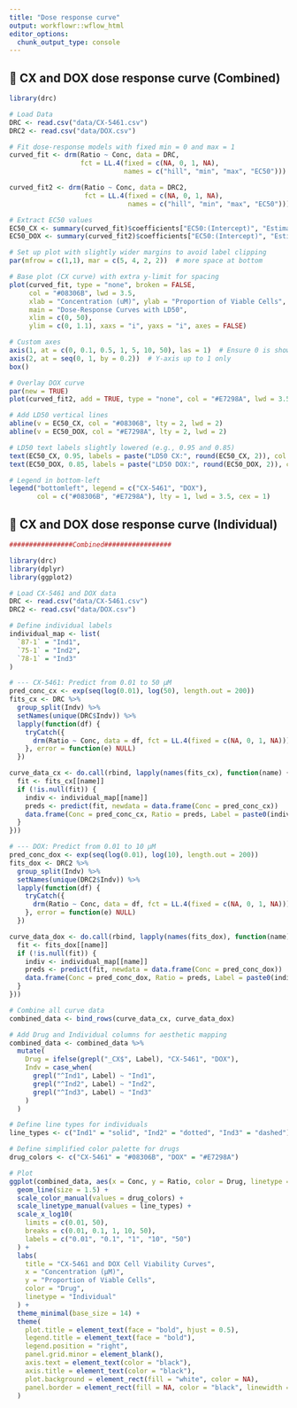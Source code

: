 ```yaml
---
title: "Dose response curve"
output: workflowr::wflow_html
editor_options:
  chunk_output_type: console
---
```


## **📌 CX and DOX dose response curve (Combined)**
```r
library(drc)

# Load Data
DRC <- read.csv("data/CX-5461.csv")
DRC2 <- read.csv("data/DOX.csv")

# Fit dose-response models with fixed min = 0 and max = 1
curved_fit <- drm(Ratio ~ Conc, data = DRC,
                  fct = LL.4(fixed = c(NA, 0, 1, NA),
                             names = c("hill", "min", "max", "EC50")))

curved_fit2 <- drm(Ratio ~ Conc, data = DRC2,
                   fct = LL.4(fixed = c(NA, 0, 1, NA),
                              names = c("hill", "min", "max", "EC50")))

# Extract EC50 values
EC50_CX <- summary(curved_fit)$coefficients["EC50:(Intercept)", "Estimate"]
EC50_DOX <- summary(curved_fit2)$coefficients["EC50:(Intercept)", "Estimate"]

# Set up plot with slightly wider margins to avoid label clipping
par(mfrow = c(1,1), mar = c(5, 4, 2, 2))  # more space at bottom

# Base plot (CX curve) with extra y-limit for spacing
plot(curved_fit, type = "none", broken = FALSE,
     col = "#08306B", lwd = 3.5,
     xlab = "Concentration (uM)", ylab = "Proportion of Viable Cells",
     main = "Dose-Response Curves with LD50",
     xlim = c(0, 50),
     ylim = c(0, 1.1), xaxs = "i", yaxs = "i", axes = FALSE)

# Custom axes
axis(1, at = c(0, 0.1, 0.5, 1, 5, 10, 50), las = 1)  # Ensure 0 is shown
axis(2, at = seq(0, 1, by = 0.2))  # Y-axis up to 1 only
box()

# Overlay DOX curve
par(new = TRUE)
plot(curved_fit2, add = TRUE, type = "none", col = "#E7298A", lwd = 3.5)

# Add LD50 vertical lines
abline(v = EC50_CX, col = "#08306B", lty = 2, lwd = 2)
abline(v = EC50_DOX, col = "#E7298A", lty = 2, lwd = 2)

# LD50 text labels slightly lowered (e.g., 0.95 and 0.85)
text(EC50_CX, 0.95, labels = paste("LD50 CX:", round(EC50_CX, 2)), col = "#08306B", pos = 4, cex = 0.9, font = 2)
text(EC50_DOX, 0.85, labels = paste("LD50 DOX:", round(EC50_DOX, 2)), col = "#E7298A", pos = 4, cex = 0.9, font = 2)

# Legend in bottom-left
legend("bottomleft", legend = c("CX-5461", "DOX"),
       col = c("#08306B", "#E7298A"), lty = 1, lwd = 3.5, cex = 1)

```

## **📌 CX and DOX dose response curve (Individual)**
```r

################Combined#################

library(drc)
library(dplyr)
library(ggplot2)

# Load CX-5461 and DOX data
DRC <- read.csv("data/CX-5461.csv")
DRC2 <- read.csv("data/DOX.csv")

# Define individual labels
individual_map <- list(
  `87-1` = "Ind1",
  `75-1` = "Ind2",
  `78-1` = "Ind3"
)

# --- CX-5461: Predict from 0.01 to 50 µM
pred_conc_cx <- exp(seq(log(0.01), log(50), length.out = 200))
fits_cx <- DRC %>%
  group_split(Indv) %>%
  setNames(unique(DRC$Indv)) %>%
  lapply(function(df) {
    tryCatch({
      drm(Ratio ~ Conc, data = df, fct = LL.4(fixed = c(NA, 0, 1, NA)))
    }, error = function(e) NULL)
  })

curve_data_cx <- do.call(rbind, lapply(names(fits_cx), function(name) {
  fit <- fits_cx[[name]]
  if (!is.null(fit)) {
    indiv <- individual_map[[name]]
    preds <- predict(fit, newdata = data.frame(Conc = pred_conc_cx))
    data.frame(Conc = pred_conc_cx, Ratio = preds, Label = paste0(indiv, "_CX"))
  }
}))

# --- DOX: Predict from 0.01 to 10 µM
pred_conc_dox <- exp(seq(log(0.01), log(10), length.out = 200))
fits_dox <- DRC2 %>%
  group_split(Indv) %>%
  setNames(unique(DRC2$Indv)) %>%
  lapply(function(df) {
    tryCatch({
      drm(Ratio ~ Conc, data = df, fct = LL.4(fixed = c(NA, 0, 1, NA)))
    }, error = function(e) NULL)
  })

curve_data_dox <- do.call(rbind, lapply(names(fits_dox), function(name) {
  fit <- fits_dox[[name]]
  if (!is.null(fit)) {
    indiv <- individual_map[[name]]
    preds <- predict(fit, newdata = data.frame(Conc = pred_conc_dox))
    data.frame(Conc = pred_conc_dox, Ratio = preds, Label = paste0(indiv, "_DOX"))
  }
}))

# Combine all curve data
combined_data <- bind_rows(curve_data_cx, curve_data_dox)

# Add Drug and Individual columns for aesthetic mapping
combined_data <- combined_data %>%
  mutate(
    Drug = ifelse(grepl("_CX$", Label), "CX-5461", "DOX"),
    Indv = case_when(
      grepl("^Ind1", Label) ~ "Ind1",
      grepl("^Ind2", Label) ~ "Ind2",
      grepl("^Ind3", Label) ~ "Ind3"
    )
  )

# Define line types for individuals
line_types <- c("Ind1" = "solid", "Ind2" = "dotted", "Ind3" = "dashed")

# Define simplified color palette for drugs
drug_colors <- c("CX-5461" = "#08306B", "DOX" = "#E7298A")

# Plot
ggplot(combined_data, aes(x = Conc, y = Ratio, color = Drug, linetype = Indv)) +
  geom_line(size = 1.5) +
  scale_color_manual(values = drug_colors) +
  scale_linetype_manual(values = line_types) +
  scale_x_log10(
    limits = c(0.01, 50),
    breaks = c(0.01, 0.1, 1, 10, 50),
    labels = c("0.01", "0.1", "1", "10", "50")
  ) +
  labs(
    title = "CX-5461 and DOX Cell Viability Curves",
    x = "Concentration (μM)",
    y = "Proportion of Viable Cells",
    color = "Drug",
    linetype = "Individual"
  ) +
  theme_minimal(base_size = 14) +
  theme(
    plot.title = element_text(face = "bold", hjust = 0.5),
    legend.title = element_text(face = "bold"),
    legend.position = "right",
    panel.grid.minor = element_blank(),
    axis.text = element_text(color = "black"),
    axis.title = element_text(color = "black"),
    plot.background = element_rect(fill = "white", color = NA),
    panel.border = element_rect(fill = NA, color = "black", linewidth = 1)
  )

```

